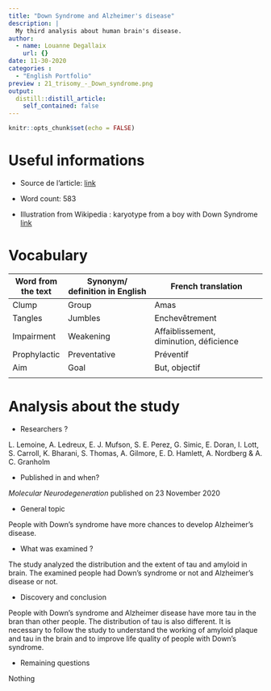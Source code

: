 ```yaml
---
title: "Down Syndrome and Alzheimer's disease"
description: |
  My third analysis about human brain's disease.
author:
  - name: Louanne Degallaix
    url: {}
date: 11-30-2020
categories :
  - "English Portfolio"
preview : 21_trisomy_-_Down_syndrome.png
output:
  distill::distill_article:
    self_contained: false
---
```


```r
knitr::opts_chunk$set(echo = FALSE)
```

# Useful informations

* Source de l'article: [link](https://www.technologynetworks.com/neuroscience/news/why-do-so-many-people-with-down-syndrome-develop-alzheimers-disease-343113)

* Word count: 583

* Illustration from Wikipedia : karyotype from a boy with Down Syndrome [link](https://fr.wikipedia.org/wiki/Trisomie_21#/media/Fichier:21_trisomy_-_Down_syndrome.png)

# Vocabulary

| Word from the text | Synonym/ definition in English | French translation                      |
| ------------------ | ------------------------------ | --------------------------------------- |
| Clump              | Group                          | Amas                                    |
| Tangles            | Jumbles                        | Enchevêtrement                          |
| Impairment         | Weakening                      | Affaiblissement, diminution, déficience |
| Prophylactic       | Preventative                   | Préventif                               |
| Aim                | Goal                           | But, objectif                           |
|                    |                                |                                         |

# Analysis about the study

* Researchers ?

L. Lemoine, A. Ledreux, E. J. Mufson, S. E. Perez, G. Simic, E. Doran, I. Lott, S. Carroll, K. Bharani, S. Thomas, A. Gilmore, E. D. Hamlett, A. Nordberg & A. C. Granholm 

* Published in and when? 

*Molecular Neurodegeneration* published on 23 November 2020

* General topic 

People with Down’s syndrome have more chances to develop Alzheimer’s disease. 

* What was examined ?

The study analyzed the distribution and the extent of tau and amyloid in brain. The examined people had Down’s syndrome or not and Alzheimer’s disease or not.

* Discovery and conclusion

 People with Down’s syndrome and Alzheimer disease have more tau in the bran than other people. The distribution of tau is also different. 
It is necessary to follow the study to understand the working of amyloid plaque and tau in the brain and to improve life quality of people with Down’s syndrome. 

* Remaining questions 

Nothing

